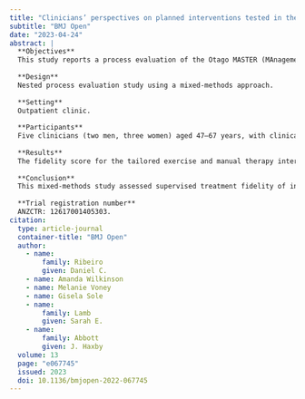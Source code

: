 ```yaml
---
title: "Clinicians’ perspectives on planned interventions tested in the Otago MASTER feasibility trial: an implementation-based process evaluation study"
subtitle: "BMJ Open"
date: "2023-04-24"
abstract: |
  **Objectives**
  This study reports a process evaluation of the Otago MASTER (MAnagement of Subacromial disorders of The shouldER) feasibility trial. This mixed-methods, process evaluation study was conducted parallel to the Otago MASTER feasibility trial. Our aims were to investigate: (1) supervised treatment fidelity of the interventions and (2) clinicians’ perceptions of the trial interventions through a focus group.
  
  **Design**
  Nested process evaluation study using a mixed-methods approach.
  
  **Setting**
  Outpatient clinic.
  
  **Participants**
  Five clinicians (two men, three women) aged 47–67 years, with clinical experience of 18–43 years and a minimum of postgraduate certificate training, were involved with the delivery of interventions within the feasibility trial. We assessed treatment fidelity for supervised exercises through audit of clinicians’ records and compared those with the planned protocol. Clinicians took part in a focus group that lasted for approximately 1 hour. The focus group was transcribed verbatim and focus group discussion was analysed thematically using an iterative approach.
  
  **Results**
  The fidelity score for the tailored exercise and manual therapy intervention was 80.3% (SD: 7.7%) and for the standardised exercise intervention, 82.9% (SD: 5.9%). Clinicians’ perspectives about the trial and planned intervention were summarised by one main theme ‘conflict experienced between individual clinical practice and the intervention protocol’, which was supported by three subthemes: (1) programme strengths and weaknesses; (2) design-related and administrative barriers; and (3) training-related barriers.
  
  **Conclusion**
  This mixed-methods study assessed supervised treatment fidelity of interventions and clinicians’ perceptions on planned interventions tested in the Otago MASTER feasibility trial. Overall, treatment fidelity was acceptable for both intervention arms; however, we observed low fidelity for certain domains within the tailored exercise and manual therapy intervention. Our focus group identified several barriers clinicians faced while delivering the planned interventions. Those findings are of relevance for planning the definite trial and for researchers conducting feasibility trials.
  
  **Trial registration number**
  ANZCTR: 12617001405303.
citation: 
  type: article-journal
  container-title: "BMJ Open"
  author:
    - name:
        family: Ribeiro
        given: Daniel C.
    - name: Amanda Wilkinson
    - name: Melanie Voney
    - name: Gisela Sole
    - name:
        family: Lamb
        given: Sarah E.
    - name:
        family: Abbott
        given: J. Haxby
  volume: 13
  page: "e067745"
  issued: 2023
  doi: 10.1136/bmjopen-2022-067745
---
```

